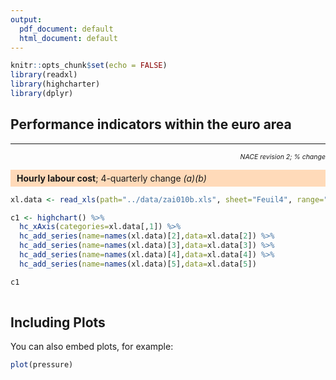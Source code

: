 ---
output:
  pdf_document: default
  html_document: default
---

```{r setup, include=FALSE}
knitr::opts_chunk$set(echo = FALSE)
library(readxl)
library(highcharter)
library(dplyr)
```

<style>
.titlechart {background-color:peachpuff; padding-left:10px; padding-top:5px; padding-bottom:5px}
</style>

## Performance indicators within the euro area

***
<p style="text-align: right; font-size:75%;">*NACE revision 2; % change*</p>
<p class="titlechart">**Hourly labour cost**; 4-quarterly change *(a)(b)*</p>

```{r}

xl.data <- read_xls(path="../data/zai010b.xls", sheet="Feuil4", range="A2:E34")

c1 <- highchart() %>%
  hc_xAxis(categories=xl.data[,1]) %>%
  hc_add_series(name=names(xl.data)[2],data=xl.data[2]) %>%
  hc_add_series(name=names(xl.data)[3],data=xl.data[3]) %>%
  hc_add_series(name=names(xl.data)[4],data=xl.data[4]) %>%
  hc_add_series(name=names(xl.data)[5],data=xl.data[5])

c1
  
```

## Including Plots

You can also embed plots, for example:

```{r pressure, echo=FALSE}
plot(pressure)
```


